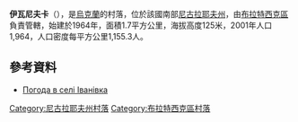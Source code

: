 {{coord|47|47|45|N|31|40|6|E|scale:100000|display=title}}

'''伊瓦尼夫卡'''（{{lang-uk|Іванівка}}），是[[烏克蘭|烏克蘭]]的村落，位於該國南部[[尼古拉耶夫州|尼古拉耶夫州]]，由[[布拉特西克區|布拉特西克區]]負責管轄，始建於1964年，面積1.7平方公里，海拔高度125米，2001年人口1,964，人口密度每平方公里1,155.3人。

==參考資料==
* [http://weather.in.ua/ua/nikolaevskaja/9563 Погода в селі Іванівка] {{Wayback|url=http://weather.in.ua/ua/nikolaevskaja/9563 |date=20200202120004 }}

[[Category:尼古拉耶夫州村落|Category:尼古拉耶夫州村落]]
[[Category:布拉特西克區村落|Category:布拉特西克區村落]]


{{Mykolaiv-geo-stub}}